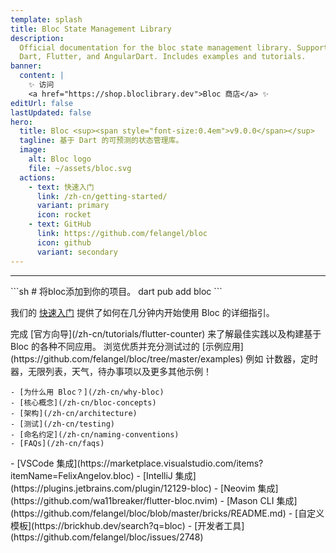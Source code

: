 ```yaml
---
template: splash
title: Bloc State Management Library
description:
  Official documentation for the bloc state management library. Support for
  Dart, Flutter, and AngularDart. Includes examples and tutorials.
banner:
  content: |
    ✨ 访问
    <a href="https://shop.bloclibrary.dev">Bloc 商店</a> ✨
editUrl: false
lastUpdated: false
hero:
  title: Bloc <sup><span style="font-size:0.4em">v9.0.0</span></sup>
  tagline: 基于 Dart 的可预测的状态管理库。
  image:
    alt: Bloc logo
    file: ~/assets/bloc.svg
  actions:
    - text: 快速入门
      link: /zh-cn/getting-started/
      variant: primary
      icon: rocket
    - text: GitHub
      link: https://github.com/felangel/bloc
      icon: github
      variant: secondary
---
```



<SponsorsGrid sponsoredBy="💖的赞助商们" becomeASponsor="成为我们的赞助商" />

<hr />

<CardGrid>

<SplitCard title="快速入门" icon="rocket">
	```sh
	# 将bloc添加到你的项目。
	dart pub add bloc
	```

我们的 [快速入门](/zh-cn/getting-started)
提供了如何在几分钟内开始使用 Bloc 的详细指引。

</SplitCard>

<Card title="查看向导" icon="star">
	完成 [官方向导](/zh-cn/tutorials/flutter-counter) 来了解最佳实践以及构建基于
	Bloc 的各种不同应用。
</Card>

<Card title="使用 Bloc 构建" icon="laptop">
	浏览优质并充分测试过的
	[示例应用](https://github.com/felangel/bloc/tree/master/examples) 例如
	计数器，定时器，无限列表，天气，待办事项以及更多其他示例！
</Card>

<ListCard title="学习" icon="open-book">

    - [为什么用 Bloc？](/zh-cn/why-bloc)
    - [核心概念](/zh-cn/bloc-concepts)
    - [架构](/zh-cn/architecture)
    - [测试](/zh-cn/testing)
    - [命名约定](/zh-cn/naming-conventions)
    - [FAQs](/zh-cn/faqs)

</ListCard>

  <ListCard title="集成" icon="puzzle">
    - [VSCode 集成](https://marketplace.visualstudio.com/items?itemName=FelixAngelov.bloc)
    - [IntelliJ 集成](https://plugins.jetbrains.com/plugin/12129-bloc)
    - [Neovim 集成](https://github.com/wa11breaker/flutter-bloc.nvim)
    - [Mason CLI 集成](https://github.com/felangel/bloc/blob/master/bricks/README.md)
    - [自定义模板](https://brickhub.dev/search?q=bloc)
    - [开发者工具](https://github.com/felangel/bloc/issues/2748)
  </ListCard>
</CardGrid>

<Discord joinDiscord="加入 Discord" />

